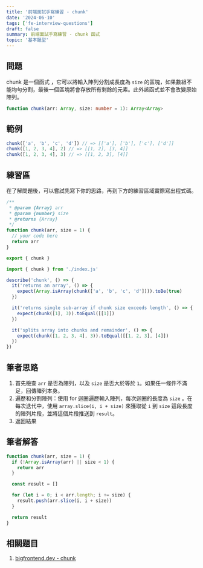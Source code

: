 ```yaml
---
title: '前端面試手寫練習 - chunk'
date: '2024-06-10'
tags: ['fe-interview-questions']
draft: false
summary: 前端面試手寫練習 - chunk 函式
topic: '基本題型'
---
```


## 問題

chunk 是一個函式 ，它可以將輸入陣列分割成長度為 `size` 的區塊，如果數組不能均勻分割，最後一個區塊將會存放所有剩餘的元素。此外該函式並不會改變原始陣列。

```typescript
function chunk(arr: Array, size: number = 1): Array<Array>
```

## 範例

```javascript
chunk(['a', 'b', 'c', 'd']) // => [['a'], ['b'], ['c'], ['d']]
chunk([1, 2, 3, 4], 2) // => [[1, 2], [3, 4]]
chunk([1, 2, 3, 4], 3) // => [[1, 2, 3], [4]]
```

## 練習區

在了解問題後，可以嘗試先寫下你的思路，再到下方的練習區域實際寫出程式碼。

<Sandpack lang="test-ts" activeFile="index.js" showTests={true}>

```js file=index.js
/**
 * @param {Array} arr
 * @param {number} size
 * @returns {Array}
 */
function chunk(arr, size = 1) {
  // your code here
  return arr
}

export { chunk }
```

```js file=chunk.test.js hidden=true
import { chunk } from './index.js'

describe('chunk', () => {
  it('returns an array', () => {
    expect(Array.isArray(chunk(['a', 'b', 'c', 'd']))).toBe(true)
  })

  it('returns single sub-array if chunk size exceeds length', () => {
    expect(chunk([1], 3)).toEqual([[1]])
  })

  it('splits array into chunks and remainder', () => {
    expect(chunk([1, 2, 3, 4], 3)).toEqual([[1, 2, 3], [4]])
  })
})
```

</Sandpack>

## 筆者思路

1. 首先檢查 `arr` 是否為陣列，以及 `size` 是否大於等於 `1`。如果任一條件不滿足，回傳陣列本身。
2. 遍歷和分割陣列：使用 for 迴圈遍歷輸入陣列，每次迴圈的長度為 `size` 。在每次迭代中，使用 `array.slice(i, i + size)` 來獲取從 `i` 到 `size` 這段長度的陣列片段，並將這個片段推送到 `result`。
3. 返回結果

## 筆者解答

```javascript
function chunk(arr, size = 1) {
  if (!Array.isArray(arr) || size < 1) {
    return arr
  }

  const result = []

  for (let i = 0; i < arr.length; i += size) {
    result.push(arr.slice(i, i + size))
  }

  return result
}
```

## 相關題目

1. [bigfrontend.dev - chunk](https://bigfrontend.dev/problem/implement-lodash-chunk)
